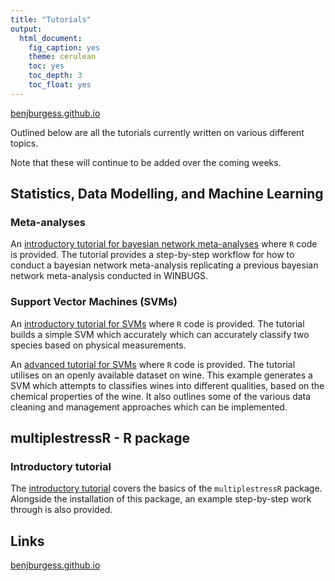 ```yaml
---
title: "Tutorials"
output:
  html_document:
    fig_caption: yes
    theme: cerulean
    toc: yes
    toc_depth: 3
    toc_float: yes
---
```


[benjburgess.github.io](https://benjburgess.github.io/)

Outlined below are all the tutorials currently written on various different topics.

Note that these will continue to be added over the coming weeks.

## Statistics, Data Modelling, and Machine Learning

### Meta-analyses
An [introductory tutorial for bayesian network meta-analyses](https://benjburgess.github.io/i/nma_bayesian) where `R` code is provided. The tutorial provides a step-by-step workflow for how to conduct a bayesian network meta-analysis replicating a previous bayesian network meta-analysis conducted in WINBUGS.


### Support Vector Machines (SVMs)

An [introductory tutorial for SVMs](https://benjburgess.github.io/i/SVM_linear) where `R` code is provided. The tutorial builds a simple SVM which accurately which can accurately classify two species based on physical measurements.

An [advanced tutorial for SVMs](https://benjburgess.github.io/i/SVM_radial) where `R` code is provided. The tutorial utilises on an openly available dataset on wine. This example generates a SVM which attempts to classifies wines into different qualities, based on the chemical properties of the wine. It also outlines some of the various data cleaning and management approaches which can be implemented.


## multiplestressR - R package

### Introductory tutorial

The [introductory tutorial](https://benjburgess.github.io/i/multiplestressR1) covers the basics of the `multiplestressR` package. Alongside the installation of this package, an example step-by-step work through is also provided. 



## Links

[benjburgess.github.io](https://benjburgess.github.io/)